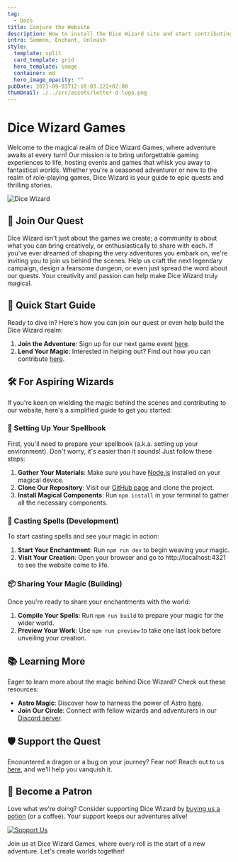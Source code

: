 ```yaml
---
tag:
  - Docs
title: Conjure the Website
description: How to install the Dice Wizard site and start contributing
intro: Summon, Enchant, Unleash
style:
  template: split
  card_template: grid
  hero_template: image
  container: md
  hero_image_opacity: ""
pubDate: 2021-09-03T12:18:03.122+02:00
thumbnail: ./../src/assets/letter-d-logo.png
---
```

# Dice Wizard Games

Welcome to the magical realm of Dice Wizard Games, where adventure awaits at every turn! Our mission is to bring unforgettable gaming experiences to life, hosting events and games that whisk you away to fantastical worlds. Whether you're a seasoned adventurer or new to the realm of role-playing games, Dice Wizard is your guide to epic quests and thrilling stories.

![Dice Wizard](/src/assets/dice-wizard-master.jpg)

## 🌟 Join Our Quest

Dice Wizard isn't just about the games we create; a community is about what you can bring creatively, or enthusiastically to share with each. If you've ever dreamed of shaping the very adventures you embark on, we're inviting you to join us behind the scenes. Help us craft the next legendary campaign, design a fearsome dungeon, or even just spread the word about our quests. Your creativity and passion can help make Dice Wizard truly magical.

## 🚀 Quick Start Guide

Ready to dive in? Here's how you can join our quest or even help build the Dice Wizard realm:

1. **Join the Adventure**: Sign up for our next game event [here](https://your-website.com/signup).
2. **Lend Your Magic**: Interested in helping out? Find out how you can contribute [here](https://your-website.com/contribute).

## 🛠️ For Aspiring Wizards

If you're keen on wielding the magic behind the scenes and contributing to our website, here's a simplified guide to get you started:

### 📜 Setting Up Your Spellbook

First, you'll need to prepare your spellbook (a.k.a. setting up your environment). Don't worry, it's easier than it sounds! Just follow these steps:

1. **Gather Your Materials**: Make sure you have [Node.js](https://nodejs.org/) installed on your magical device.
2. **Clone Our Repository**: Visit our [GitHub page](https://github.com/unfolding-io/nebulix) and clone the project.
3. **Install Magical Components**: Run `npm install` in your terminal to gather all the necessary components.

### 🌌 Casting Spells (Development)

To start casting spells and see your magic in action:

1. **Start Your Enchantment**: Run `npm run dev` to begin weaving your magic.
2. **Visit Your Creation**: Open your browser and go to http://localhost:4321 to see the website come to life.

### 📦 Sharing Your Magic (Building)

Once you're ready to share your enchantments with the world:

1. **Compile Your Spells**: Run `npm run build` to prepare your magic for the wider world.
2. **Preview Your Work**: Use `npm run preview` to take one last look before unveiling your creation.

## 📚 Learning More

Eager to learn more about the magic behind Dice Wizard? Check out these resources:

- **Astro Magic**: Discover how to harness the power of Astro [here](https://docs.astro.build).
- **Join Our Circle**: Connect with fellow wizards and adventurers in our [Discord server](https://astro.build/chat).

## 🛡️ Support the Quest

Encountered a dragon or a bug on your journey? Fear not! Reach out to us [here](mailto:hello@unfolding.io), and we'll help you vanquish it.

## 🌟 Become a Patron

Love what we're doing? Consider supporting Dice Wizard by [buying us a potion](https://www.buymeacoffee.com/unfolding.io) (or a coffee). Your support keeps our adventures alive!

[![Support Us](https://starfunnel.unfolding.io/screenshots/bymeacoffee.webp)](https://www.buymeacoffee.com/unfolding.io)

Join us at Dice Wizard Games, where every roll is the start of a new adventure. Let's create worlds together!
